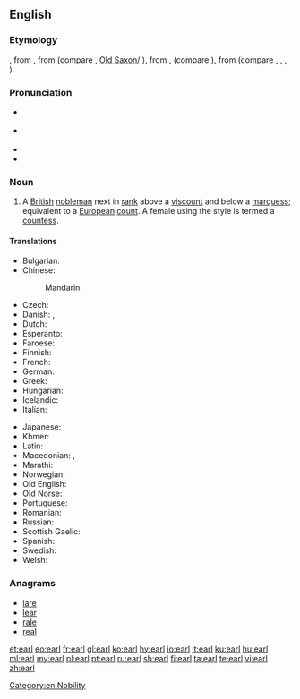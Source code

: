 {{also|Earl}}
==English==
{{wikipedia}}

===Etymology===
{{etyl|enm|en}} {{term|erl|lang=enm}}, from {{etyl|ang|en}} {{term|eorl|lang=ang}}, from {{m|gem-pro|*erlaz}} (compare {{etyl|non|-}} {{term|jarl|lang=non}}, [[Old Saxon]]/{{etyl|goh|-}} {{term|erl|lang=goh}}), from {{m|gem-pro|*erōną}}, {{m|gem-pro|*arōną}} (compare {{etyl|non|-}} {{term|jara||fight, battle|lang=non}}), from {{etyl|ine-pro|en}} {{m|ine-pro|*h₁er-}} (compare {{etyl|la|-}} {{term|orior||to rise, get up|lang=la}}, {{etyl|grc|-}} {{term|||to urge, incite|tr=órnēmi|lang=grc}}, {{etyl|ae|-}} {{term|||to move|tr=ərənaoiti|lang=ae}}, {{etyl|sa|-}} {{term|||to arise, reach, move, attack|tr=ṛṇóti|lang=sa}}).

===Pronunciation===
* {{a|UK}} {{IPA|/ɜːl/|lang=en}}
* {{a|US}} {{IPA|/ɝl/|lang=en}}
* {{rhymes|ɜː(r)l|lang=en}}
* {{homophones|lang=en|URL}}

===Noun===
{{en-noun}}

# A [[British]] [[nobleman]] next in [[rank]] above a [[viscount]] and below a [[marquess]]; equivalent to a [[European]] [[count]]. A female using the style is termed a [[countess]].

====Translations====
{{trans-top|a British nobleman}}
* Bulgarian: {{t|bg|граф|m|tr=graf}}
* Chinese:
*: Mandarin: {{t+|cmn|伯爵|tr=bójué|sc=Hani}}
* Czech: {{t+|cs|hrabě|m}}
* Danish: {{t|da|greve|m}}, {{t|da|jarl|c}}
* Dutch: {{t+|nl|graaf|m}}
* Esperanto: {{t+|eo|grafo}}
* Faroese: {{t|fo|jarl|m}}
* Finnish: {{t+|fi|jaarli}}
* French: {{t+|fr|comte}}
* German: {{t+|de|Graf}}
* Greek: {{t+|el|κόμης|m|tr=kómis}}
* Hungarian: {{t+|hu|gróf}}
* Icelandic: {{t+|is|jarl|m}}
* Italian: {{t+|it|conte|m}}
{{trans-mid}}
* Japanese: {{t+|ja|伯爵|tr=はくしゃく, hakushaku|sc=Jpan}}
* Khmer: {{t+|km|ព្រះ|sc=Khmr|tr=preah}}
* Latin: {{t|la|comes|m}}
* Macedonian: {{t|mk|ерл|m|tr=erl}}, {{t|mk|гроф|m|tr=grof}}
* Marathi: {{t|mr|अर्ल|m|tr=arla|sc=Deva}}
* Norwegian: {{t|no|jarl|m}}
* Old English: {{t|ang|eorl|m}}
* Old Norse: {{t|non|jarl|m}}
* Portuguese: {{t+|pt|conde|m}}
* Romanian: {{t+|ro|conte|m}}
* Russian: {{t+|ru|граф|m|tr=graf}}
* Scottish Gaelic: {{t|gd|iarla|m}}
* Spanish: {{t+|es|conde|m}}
* Swedish: {{t+|sv|jarl|c}}
* Welsh: {{t|cy|iarll|m}}
{{trans-bottom}}

===Anagrams===
* [[lare#English|lare]]
* [[lear#English|lear]]
* [[rale#English|rale]]
* [[real#English|real]]

[[Category:en:Nobility]]

[[et:earl]]
[[eo:earl]]
[[fr:earl]]
[[gl:earl]]
[[ko:earl]]
[[hy:earl]]
[[io:earl]]
[[it:earl]]
[[ku:earl]]
[[hu:earl]]
[[ml:earl]]
[[my:earl]]
[[pl:earl]]
[[pt:earl]]
[[ru:earl]]
[[sh:earl]]
[[fi:earl]]
[[ta:earl]]
[[te:earl]]
[[vi:earl]]
[[zh:earl]]
